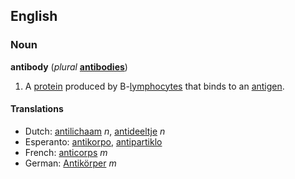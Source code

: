 ==English==
===Noun===
'''antibody''' (''plural'' '''[[antibodies]]''')

#A [[protein]] produced by B-[[lymphocyte]]s that binds to an [[antigen]].

====Translations====
*Dutch: [[antilichaam]] ''n'', [[antideeltje]] ''n''
*Esperanto: [[antikorpo]], [[antipartiklo]]
*French: [[anticorps]] ''m''
*German: [[Antikörper]] ''m''